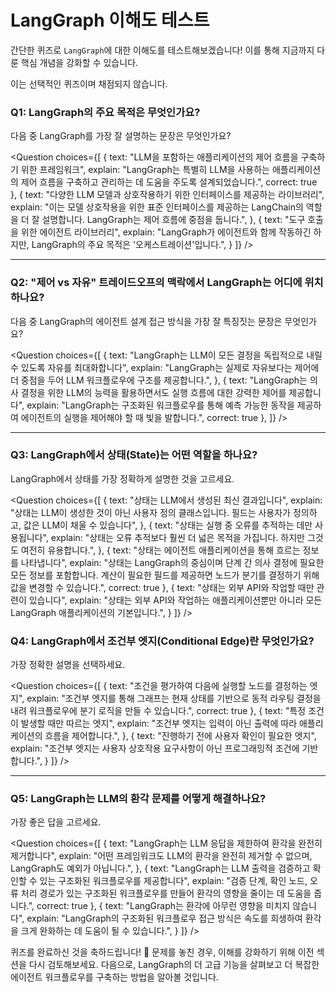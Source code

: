 # LangGraph 이해도 테스트

간단한 퀴즈로 `LangGraph`에 대한 이해도를 테스트해보겠습니다! 이를 통해 지금까지 다룬 핵심 개념을 강화할 수 있습니다.

이는 선택적인 퀴즈이며 채점되지 않습니다.

### Q1: LangGraph의 주요 목적은 무엇인가요?
다음 중 LangGraph를 가장 잘 설명하는 문장은 무엇인가요?

<Question
choices={[
  {
    text: "LLM을 포함하는 애플리케이션의 제어 흐름을 구축하기 위한 프레임워크",
    explain: "LangGraph는 특별히 LLM을 사용하는 애플리케이션의 제어 흐름을 구축하고 관리하는 데 도움을 주도록 설계되었습니다.",
    correct: true
  },
  {
    text: "다양한 LLM 모델과 상호작용하기 위한 인터페이스를 제공하는 라이브러리",
    explain: "이는 모델 상호작용을 위한 표준 인터페이스를 제공하는 LangChain의 역할을 더 잘 설명합니다. LangGraph는 제어 흐름에 중점을 둡니다.",
  },
  {
    text: "도구 호출을 위한 에이전트 라이브러리",
    explain: "LangGraph가 에이전트와 함께 작동하긴 하지만, LangGraph의 주요 목적은 '오케스트레이션'입니다.",
  }
]}
/>

---

### Q2: "제어 vs 자유" 트레이드오프의 맥락에서 LangGraph는 어디에 위치하나요?
다음 중 LangGraph의 에이전트 설계 접근 방식을 가장 잘 특징짓는 문장은 무엇인가요?

<Question
choices={[
  {
    text: "LangGraph는 LLM이 모든 결정을 독립적으로 내릴 수 있도록 자유를 최대화합니다",
    explain: "LangGraph는 실제로 자유보다는 제어에 더 중점을 두어 LLM 워크플로우에 구조를 제공합니다.",
  },
  {
    text: "LangGraph는 의사 결정을 위한 LLM의 능력을 활용하면서도 실행 흐름에 대한 강력한 제어를 제공합니다",
    explain: "LangGraph는 구조화된 워크플로우를 통해 예측 가능한 동작을 제공하여 에이전트의 실행을 제어해야 할 때 빛을 발합니다.",
    correct: true
  },
]}
/>

---

### Q3: LangGraph에서 상태(State)는 어떤 역할을 하나요?
LangGraph에서 상태를 가장 정확하게 설명한 것을 고르세요.

<Question
choices={[
  {
    text: "상태는 LLM에서 생성된 최신 결과입니다",
    explain: "상태는 LLM이 생성한 것이 아닌 사용자 정의 클래스입니다. 필드는 사용자가 정의하고, 값은 LLM이 채울 수 있습니다",
  },
  {
    text: "상태는 실행 중 오류를 추적하는 데만 사용됩니다",
    explain: "상태는 오류 추적보다 훨씬 더 넓은 목적을 가집니다. 하지만 그것도 여전히 유용합니다.",
  },
  {
    text: "상태는 에이전트 애플리케이션을 통해 흐르는 정보를 나타냅니다",
    explain: "상태는 LangGraph의 중심이며 단계 간 의사 결정에 필요한 모든 정보를 포함합니다. 계산이 필요한 필드를 제공하면 노드가 분기를 결정하기 위해 값을 변경할 수 있습니다.",
    correct: true
  },
  {
    text: "상태는 외부 API와 작업할 때만 관련이 있습니다",
    explain: "상태는 외부 API와 작업하는 애플리케이션뿐만 아니라 모든 LangGraph 애플리케이션의 기본입니다.",
  }
]}
/>

### Q4: LangGraph에서 조건부 엣지(Conditional Edge)란 무엇인가요?
가장 정확한 설명을 선택하세요.

<Question
choices={[
    {
    text: "조건을 평가하여 다음에 실행할 노드를 결정하는 엣지",
    explain: "조건부 엣지를 통해 그래프는 현재 상태를 기반으로 동적 라우팅 결정을 내려 워크플로우에 분기 로직을 만들 수 있습니다.",
    correct: true
  },
  {
    text: "특정 조건이 발생할 때만 따르는 엣지",
    explain: "조건부 엣지는 입력이 아닌 출력에 따라 애플리케이션의 흐름을 제어합니다.",
  },
  {
    text: "진행하기 전에 사용자 확인이 필요한 엣지",
    explain: "조건부 엣지는 사용자 상호작용 요구사항이 아닌 프로그래밍적 조건에 기반합니다.",
  }
]}
/>

---

### Q5: LangGraph는 LLM의 환각 문제를 어떻게 해결하나요?
가장 좋은 답을 고르세요.

<Question
choices={[
  {
    text: "LangGraph는 LLM 응답을 제한하여 환각을 완전히 제거합니다",
    explain: "어떤 프레임워크도 LLM의 환각을 완전히 제거할 수 없으며, LangGraph도 예외가 아닙니다.",
  },
  {
    text: "LangGraph는 LLM 출력을 검증하고 확인할 수 있는 구조화된 워크플로우를 제공합니다",
    explain: "검증 단계, 확인 노드, 오류 처리 경로가 있는 구조화된 워크플로우를 만들어 환각의 영향을 줄이는 데 도움을 줍니다.",
    correct: true
  },
  {
    text: "LangGraph는 환각에 아무런 영향을 미치지 않습니다",
    explain: "LangGraph의 구조화된 워크플로우 접근 방식은 속도를 희생하여 환각을 크게 완화하는 데 도움이 될 수 있습니다.",
  }
]}
/>

퀴즈를 완료하신 것을 축하드립니다! 🎉 문제를 놓친 경우, 이해를 강화하기 위해 이전 섹션을 다시 검토해보세요. 다음으로, LangGraph의 더 고급 기능을 살펴보고 더 복잡한 에이전트 워크플로우를 구축하는 방법을 알아볼 것입니다. 